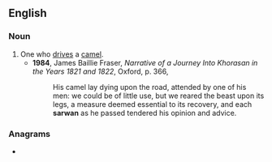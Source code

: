 ==English==

===Noun===
{{en-noun}}

# One who [[drive]]s a [[camel]].
#* '''1984''', James Baillie Fraser, ''Narrative of a Journey Into Khorasan in the Years 1821 and 1822'', Oxford, p. 366,
#*: His camel lay dying upon the road, attended by one of his men: we could be of little use, but we reared the beast upon its legs, a measure deemed essential to its recovery, and each '''sarwan''' as he passed tendered his opinion and advice.

===Anagrams===
* {{anagrams|en|Nawars|awarns}}